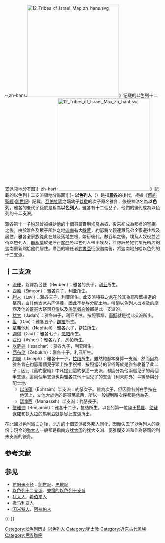 {{不是|希伯来人|犹太人|以色列国公民}}
{{Jew}}
-{zh-hans:[[File:12_Tribes_of_Israel_Map_zh_hans.svg|300px]]》记载的以色列十二支派领地分布图]]; zh-hant:[[File:12_Tribes_of_Israel_Map_zh_hant.svg|300px]]》記載的以色列十二支派領地分佈圖]];}-
'''以色列人'''（{{lang-en|'''Israelites'''}}）是指'''[[雅各_(舊約)|雅各]]'''的後代，根據《[[舊約聖經|舊約聖經]]·[[創世記|創世記]]》記載，[[亞伯拉罕|亞伯拉罕]]之嫡幼子[[以撒|以撒]]的次子原名雅各，後被神改名為'''以色列'''，雅各的後代子孫於是稱為'''以色列人'''。雅各有十二個兒子，他們的後代成為以色列的'''十二支派'''。

雅各第十一子[[約瑟_(舊約聖經)|約瑟]]曾被嫉妒他的十個哥哥賣到[[古埃及|埃及]]為奴，後來卻成為那裡的[[宰相|宰相]]。之後，由於雅各及眾子所住之地[[迦南|迦南]]有大[[饑荒|饑荒]]，約瑟將父親連眾兄弟全家遷往埃及居住，雅各全家族從此在埃及落地生根、繁衍後代。數百年之後，埃及人奴役並苦待以色列人，[[耶和華|耶和華]]於是呼召[[摩西|摩西]]將以色列人帶出埃及，並應許將他們祖先所居的迦南重新賜給他們居住。摩西的繼任者[[約書亞|約書亞]]征服迦南後，將迦南地分給以色列的十二支派。

==十二支派==
{{Main|以色列十二支派}}

* [[流便|流便]]，新譯為呂便（Reuben）：雅各的長子，[[利亚|利亚]]所生。
* [[西緬|西緬]]（Simeon）：雅各次子，利亚所生。
* [[利未|利未]]（Levi）：雅各三子，利亚所生。此支派特殊之處在於其為耶和華揀選的[[祭司|祭司]]，由其他支派共同供養，因此不参与分配土地。帶領以色列人出埃及的摩西及他的[[哥哥|哥哥]]大祭司[[亞倫|亞倫]]以及[[施洗者約翰|施洗者約翰]]都是此一支派的。
* [[猶大_(雅各第四子)|犹大]]（Judah）：雅各四子，利亚所生。按照家譜，[[耶穌|耶穌]]就是從此支派所出。
* [[但|但]]（Dan）：雅各五子，[[辟拉|辟拉]]所生。
* [[拿弗他利|拿弗他利]]（Naphtali）：雅各六子，辟拉所生。
* [[迦得|迦得]]（Gad）：雅各七子，[[悉帕|悉帕]]所生。
* [[亞设|亞设]]（Asher）：雅各八子，悉帕所生。
* [[以萨迦|以萨迦]]（Issachar）：雅各九子，利亚所生。 
* [[西布伦|西布伦]]（Zebulun）：雅各十子，利亚所生。
* [[約瑟_(舊約聖經)|約瑟]]（Joseph）：雅各十一子，[[拉结|拉结]]所生。雖然約瑟本身算一支派，然而因為雅各曾在約瑟兩個兒子頭上按手祝福，按照當時的習俗等於是雅各收養了此二子；因此《舊約聖經》中凡提到這約瑟這一支派，都區分為他兩個兒子的兩個半支派。這兩個半支派也與雅各其他十個兒子的支派（利未除外）平等參與分配土地。
** [[以法蓮|以法蓮]]（Ephraim）半支派：約瑟次子。雖為次子，但因雅各將右手按在他頭上，立他大於他的哥哥瑪拿西，所以一般提到時次序都是他為先。
** [[瑪拿西|瑪拿西]]（Manasseh）半支派：約瑟長子。
* [[便雅憫|便雅憫]]（Benjamin）：雅各十二子，拉结所生。以色列第一位國王[[掃羅王|掃羅]]、[[使徒|使徒]][[保罗_(使徒)|保羅]]和[[抹大拉的馬利亞|抹大拉的馬利亞]]就是從此支派所出。

在[[北國以色列|北國以色列]]滅亡之後，北方的十個支派被外邦人同化，因而失去了以色列人的身份；現今的[[猶太人|猶太人]]一般都是指南方[[犹大国|犹大国]]的犹大支派、便雅憫支派和作為祭司的利未支派的後裔。

== 参考文献 ==
{{Reflist}}

== 参见 ==
{{Portal box|以色列|犹太教|历史}}
* [[希伯来圣经|希伯来圣经]]：[[創世記|創世記]]、[[民數記|民數記]]
* [[以色列十二支派|以色列十二支派]]、[[失蹤的以色列十支派|失蹤的以色列十支派]]
* [[犹太人|犹太人]]、[[希伯来人|希伯来人]]
* [[撒马利亚人|撒马利亚人]]
* [[闪米特人|闪米特人]]、[[阿拉伯人|阿拉伯人]]

{{-}}
{{以色列十二支派}}
{{基督}}
{{巴以冲突}}

[[Category:以色列历史|Category:以色列历史]]
[[Category:以色列人|]]
[[Category:犹太教|Category:犹太教]]
[[Category:近东古代民族|Category:近东古代民族]]
[[Category:民族称呼|Category:民族称呼]]